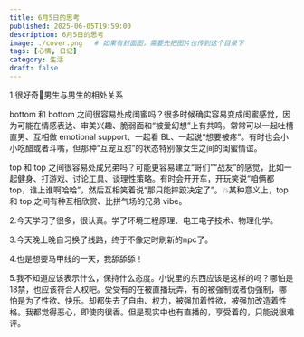 ```yaml
---
title: 6月5日的思考
published: 2025-06-05T19:59:00
description: 6月5日的思考
image: ./cover.png   # 如果有封面图，需要先把图片也传到这个目录下
tags: [心情, 日记]
category: 生活
draft: false
---
```

1.很好奇🌈男生与男生的相处关系

bottom 和 bottom 之间很容易处成闺蜜吗？很多时候确实容易变成闺蜜感觉，因为可能在情感表达、审美兴趣、脆弱面和“被爱幻想”上有共鸣。常常可以一起吐槽直男、互相做 emotional support、一起看 BL、一起说“想要被疼”。有时也会小小吃醋或者斗嘴，但那种“互宠互怼”的状态特别像女生之间的闺蜜情谊。

top 和 top 之间很容易处成兄弟吗？可能更容易建立“哥们”“战友”的感觉，比如一起健身、打游戏、讨论工具、谈理性策略。有时会开开车，开玩笑说“咱俩都 top，谁上谁啊哈哈”，然后互相笑着说“那只能摔跤决定了”。💥某种意义上，top 和 top 之间有种互相欣赏、比拼气场的兄弟 vibe。

2.今天学习了很多，很认真。学了环境工程原理、电工电子技术、物理化学。

3.今天晚上晚自习换了线路，终于不像定时刷新的npc了。

4.也是想要马甲线的一天，我舔舔舔！

5.我不知道应该表示什么，保持什么态度。小说里的东西应该是这样的吗？哪怕是18禁，也应该符合人权吧。受受有的在被直播玩弄，有的被强制或者伪强制，哪怕是为了性欲、快乐。却都失去了自由、权力，被强加着性欲，被强加改造着性格。我都觉得恶心，即使肉很香。但是现实中也有直播的，享受着的，只能说很难评。